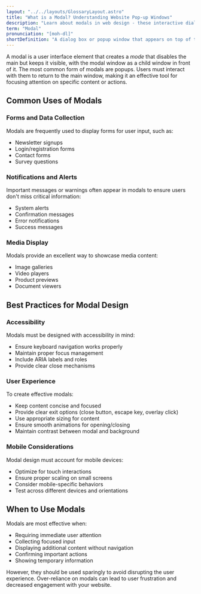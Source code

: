 ```yaml
---
layout: "../../layouts/GlossaryLayout.astro"
title: "What is a Modal? Understanding Website Pop-up Windows"
description: "Learn about modals in web design - these interactive dialog boxes that appear over the main content to focus user attention and gather important information."
term: "Modal"
pronunciation: "[moh-dl]"
shortDefinition: "A dialog box or popup window that appears on top of the main content, requiring user interaction before returning to the main interface."
---
```


A modal is a user interface element that creates a *mode* that disables the main but keeps it visible, with the modal window as a child window in front of it. The most common form of modals are popups. Users must interact with them to return to the main window, making it an effective tool for focusing attention on specific content or actions.

## Common Uses of Modals

### Forms and Data Collection
Modals are frequently used to display forms for user input, such as:
- Newsletter signups
- Login/registration forms
- Contact forms
- Survey questions

### Notifications and Alerts
Important messages or warnings often appear in modals to ensure users don't miss critical information:
- System alerts
- Confirmation messages
- Error notifications
- Success messages

### Media Display
Modals provide an excellent way to showcase media content:
- Image galleries
- Video players
- Product previews
- Document viewers

## Best Practices for Modal Design

### Accessibility
Modals must be designed with accessibility in mind:
- Ensure keyboard navigation works properly
- Maintain proper focus management
- Include ARIA labels and roles
- Provide clear close mechanisms

### User Experience
To create effective modals:
- Keep content concise and focused
- Provide clear exit options (close button, escape key, overlay click)
- Use appropriate sizing for content
- Ensure smooth animations for opening/closing
- Maintain contrast between modal and background

### Mobile Considerations
Modal design must account for mobile devices:
- Optimize for touch interactions
- Ensure proper scaling on small screens
- Consider mobile-specific behaviors
- Test across different devices and orientations

## When to Use Modals

Modals are most effective when:
- Requiring immediate user attention
- Collecting focused input
- Displaying additional content without navigation
- Confirming important actions
- Showing temporary information

However, they should be used sparingly to avoid disrupting the user experience. Over-reliance on modals can lead to user frustration and decreased engagement with your website.